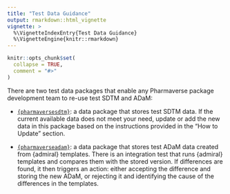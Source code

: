 ```yaml
---
title: "Test Data Guidance"
output: rmarkdown::html_vignette
vignette: >
  %\VignetteIndexEntry{Test Data Guidance}
  %\VignetteEngine{knitr::rmarkdown}
---
```


```r
knitr::opts_chunk$set(
  collapse = TRUE,
  comment = "#>"
)
```

There are two test data packages that enable any Pharmaverse package development team to re-use test SDTM and ADaM: 

- [`{pharmaversesdtm}`](https://github.com/pharmaverse/pharmaversesdtm): a data package that stores test SDTM data. If the current available data does not meet your need, update or add the new data in this package based on the instructions provided in the "How to Update" section.

- [`{pharmaverseadam}`](https://github.com/pharmaverse/pharmaverseadam): a data package that stores test ADaM data created from {admiral} templates. There is an integration test that runs {admiral} templates and compares them with the stored version. If differences are found, it then triggers an action: either accepting the difference and storing the new ADaM, or rejecting it and identifying the cause of the differences in the templates.
